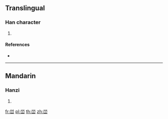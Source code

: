 ==Translingual==

===Han character===
{{Han char|rn=46|rad=山|as=05|sn=8|four=|canj=FBU|ids=⿳小|⺍]][[冖]][[山]]}}

# {{defn|Han|sort=山05}}

====References====
* {{Han ref|kx=0310.071|hdz=10768.130|uh=5CC3|ud=23747}}

----

==Mandarin==

===Hanzi===
{{cmn-hanzi|pin=[[xué]] ([[xue2]])|wg=hsüeh<sup>2</sup>}}

# {{defn|lang=cmn|sort=山05}}

[[fr:峃]]
[[pl:峃]]
[[th:峃]]
[[zh:峃]]